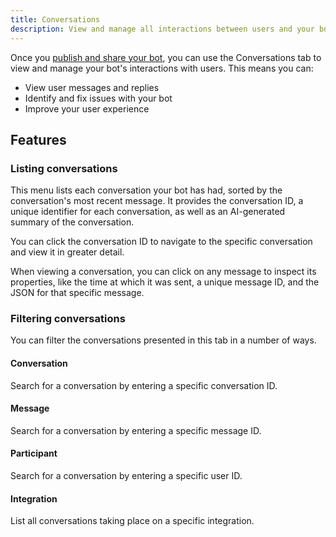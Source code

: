 ```yaml
---
title: Conversations
description: View and manage all interactions between users and your bot.
---
```


Once you [publish and share your bot](https://botpress.com/docs/deploy), you can use the Conversations tab to view and manage your bot's interactions with users. This means you can:

* View user messages and replies
* Identify and fix issues with your bot
* Improve your user experience

## Features

### Listing conversations

This menu lists each conversation your bot has had, sorted by the conversation's most recent message. It provides the conversation ID, a unique identifier for each conversation, as well as an AI-generated summary of the conversation.

You can click the conversation ID to navigate to the specific conversation and view it in greater detail.

When viewing a conversation, you can click on any message to inspect its properties, like the time at which it was sent, a unique message ID, and the JSON for that specific message.

### Filtering conversations

You can filter the conversations presented in this tab in a number of ways.

#### Conversation

Search for a conversation by entering a specific conversation ID.

#### Message

Search for a conversation by entering a specific message ID.

#### Participant

Search for a conversation by entering a specific user ID.

#### Integration

List all conversations taking place on a specific integration.
